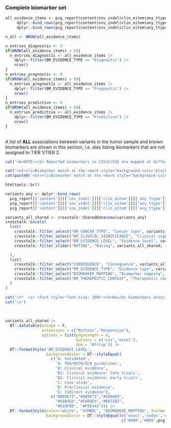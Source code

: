 ### Complete biomarker set 

```r

all_evidence_items <- pcg_report$content$snv_indel$clin_eitem$any_ttype$diagnostic$any |>
     dplyr::bind_rows(pcg_report$content$snv_indel$clin_eitem$any_ttype$prognostic$any) |>
     dplyr::bind_rows(pcg_report$content$snv_indel$clin_eitem$any_ttype$predictive$any)

n_all <- NROW(all_evidence_items)

n_entries_diagnostic <- 0
if(NROW(all_evidence_items) > 0){
  n_entries_diagnostic <- all_evidence_items |>
    dplyr::filter(BM_EVIDENCE_TYPE == "Diagnostic") |>
    nrow()
}
n_entries_prognostic <- 0
if(NROW(all_evidence_items) > 0){
  n_entries_prognostic <- all_evidence_items |>
    dplyr::filter(BM_EVIDENCE_TYPE == "Prognostic") |>
    nrow()
}
n_entries_predictive <- 0
if(NROW(all_evidence_items) > 0){
  n_entries_predictive <- all_evidence_items |>
    dplyr::filter(BM_EVIDENCE_TYPE == "Predictive") |>
    nrow()
}

```


<br>
A list of __ALL__ associations between variants in the tumor sample and known biomarkers are shown in this section, i.e. also listing biomarkers that are not assigned to TIER 1/TIER 2.
<br>

```r

cat('<b>NOTE:</b> Reported biomarkers in CIViC/CGI are mapped at different resolutions (i.e. filter <b>Biomarker mapping</b>). The accuracy of a match between variants in the tumor sample and the reported biomarkers will vary accordingly (highlighted by gene symbols with different color backgrounds):\n\n')

cat('<ul><li>Biomarker match at the <mark style="background-color:black; font-weight:bold; color:white">exact variant/codon level</mark></li>')
cat(paste0('<br><li>Biomarker match at the <mark style="background-color:', pcg_report$settings$conf$visual_reporting$color_palette[['warning']][['values']][1],'; color:white; font-weight:bold">exon/gene level</mark></li></ul>\n'))

htmltools::br()
```



```r

variants_any <- dplyr::bind_rows(
  pcg_report[['content']][['snv_indel']][['clin_eitem']][['any_ttype']][['diagnostic']][['any']],
  pcg_report[['content']][['snv_indel']][['clin_eitem']][['any_ttype']][['predictive']][['any']],
  pcg_report[['content']][['snv_indel']][['clin_eitem']][['any_ttype']][['prognostic']][['any']])

variants_all_shared <- crosstalk::SharedData$new(variants_any)
crosstalk::bscols(
  list(
    crosstalk::filter_select("BM_CANCER_TYPE", "Cancer type", variants_all_shared, ~BM_CANCER_TYPE),
    crosstalk::filter_select("BM_CLINICAL_SIGNIFICANCE", "Clinical significance", variants_all_shared, ~BM_CLINICAL_SIGNIFICANCE),
    crosstalk::filter_select("BM_EVIDENCE_LEVEL", "Evidence level", variants_all_shared, ~BM_EVIDENCE_LEVEL),
    crosstalk::filter_slider("RATING", "Rating", variants_all_shared, ~RATING, min = 0, max = 5, step = 1, ticks = T)

  ),
  list(
    crosstalk::filter_select("CONSEQUENCE", "Consequence", variants_all_shared, ~CONSEQUENCE),
    crosstalk::filter_select("BM_EVIDENCE_TYPE", "Evidence type", variants_all_shared, ~BM_EVIDENCE_TYPE),
    crosstalk::filter_select("BIOMARKER_MAPPING", "Biomarker mapping", variants_all_shared, ~BIOMARKER_MAPPING),
    crosstalk::filter_select("BM_THERAPEUTIC_CONTEXT", "Therapeutic context", variants_all_shared, ~BM_THERAPEUTIC_CONTEXT)
  )
)


```


```r
cat('\n*  <i> <font style="font-size: 100%"><b>No</b> biomarkers associated with variants in the tumor sample.</i></font>', sep='\n')
cat('\n')
```

<br>

```r

variants_all_shared |>
  DT::datatable(escape = F, 
                extensions = c("Buttons","Responsive"), 
                options = list(pageLength = 8, 
                               buttons = c('csv','excel'), 
                               dom = 'Bfrtip')) |>
  DT::formatStyle('BM_EVIDENCE_LEVEL', 
                  backgroundColor = DT::styleEqual(
                    c('A: Validated',
                      'A: FDA/NCCN/ELN guidelines',
                      'B: Clinical evidence',
                      'B1: Clinical evidence: late trials',
                      'B2: Clinical evidence: early trials',
                      'C: Case study',
                      'D: Preclinical evidence',
                      'E: Indirect evidence'), 
                    c("#009E73","#009E73","#56B4E9", 
                      "#56B4E9","#56B4E9","#0072B2",
                      "#E69F00", "#F0E442"))) |>
  DT::formatStyle(color="white", "SYMBOL", "BIOMARKER_MAPPING", fontWeight = 'bold', `text-align` = 'center',
                  backgroundColor = DT::styleEqual(c('exact','codon','exon','gene'), 
                                                   c('#000','#000',pcg_report$settings$conf$visual_reporting$color_palette[['warning']][['values']][1], pcg_report$settings$conf$visual_reporting$color_palette[['warning']][['values']][1])))

```

